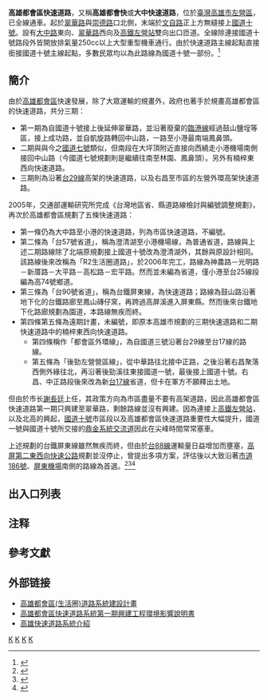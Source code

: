 {{Infobox Taiwan Road
|name = 高雄都會區快速道路
|eng_name = Kaohsiung Metropolitan Expressway
|level = 市區快速道路
|length =2.2
|line = 雙向4線快車道
|image = National Highway No10.jpg
|caption = 高雄都會區快速道路一景
|left = [[File:TW_PHW17.svg|20px]][[翠華路_(高雄市)|翠華路]]
|right = [[File:TWHW10.svg|20px]][[左營端|左營端]]
|leftdirection = S
|rightdirection = E
|speedhigh = 60km/h
}}
'''高雄都會區快速道路'''，又稱'''高雄都會快'''或'''大中快速道路'''，位於[[臺灣|臺灣]][[高雄市|高雄市]][[左營區|左營區]]，已全線通車。起於[[翠華路_(高雄市)|翠華路]]與[[崇德路_(高雄市)|崇德路]]口北側，末端於[[文自路|文自路]]正上方無縫接上[[國道十號_(中華民國)|國道十號]]。設有[[大中路_(高雄市)|大中路]]東向、[[翠華路_(高雄市)|翠華路]]西向及[[高鐵左營站|高鐵左營站]]雙向出口匝道。全線除連接國道十號路段外皆開放排氣量250cc以上大型重型機車通行。由於快速道路主線起點直接銜接國道十號主線起點，多數民眾均以為此路線為國道十號一部份。<ref>{{Cite web |url=http://ktrans.tripod.com/road/expres1.htm |title=高雄都會區快速道路第一期 |accessdate=2019-04-21 |archive-date=2019-04-21 |archive-url=https://web.archive.org/web/20190421160738/http://ktrans.tripod.com/road/expres1.htm |dead-url=no }}</ref>

== 簡介 ==
由於[[高雄都會區|高雄都會區]]快速發展，除了大眾運輸的規畫外，政府也著手於規畫高雄都會區的快速道路，共分三期：
*第一期為自國道十號接上後延伸翠華路，並沿著廢棄的[[臨港線|臨港線]]經過鼓山鹽埕等區，接上成功路，並自凱旋路轉回中山路，一路至小港最南端鳳鼻頭。
*二期與與今之[[國道七號_(中華民國)|國道七號]]類似，但南段在大坪頂附近直接向西繞走小港機場南側接回中山路（今國道七號規劃則是繼續往南至林園、鳳鼻頭）。另外有楠梓東西向快速道路。
*三期則為沿著[[台29線|台29線]]高架的快速道路，以及右昌至市區的左營外環高架快速道路。

2005年，交通部運輸研究所完成《台灣地區省、縣道路線檢討與編號調整規劃》，再次於高雄都會區規劃了五條快速道路：
*第一條仍為大中路至小港的快速道路，列為市區快速道路，不編號。
*第二條為「台57號省道」，稱為澄清湖至小港機場線，為普通省道，路線與上述二期路線除了北端原規劃接上國道十號改為澄清湖外，其餘與原設計相同。該路線後來改稱為「R2生活圈道路」，於2006年完工，路線為神農路－光明路－新厝路－大平路－高松路－宏平路。然而並未編為省道，僅小港至台25線段編為高74號鄉道。
*第三條為「台90號省道」，稱為台鐵屏東線，為快速道路；路線為鼓山路沿著地下化的台鐵路廊至鳳山磚仔窯，再跨過高屏溪進入屏東縣。然而後來台鐵地下化路廊規劃為園道，本路線無疾而終。
*第四條第五條為遠期計畫，未編號，即原本高雄市規劃的三期快速道路和二期快速道路中的楠梓東西向快速道路。
**第四條稱作「都會區外環線」，為自國道三號沿著台29線至台17線的路線。
**第五條為「後勁左營營區線」，從中華路往北接中正路，之後沿著右昌聚落西側外緣往北，再沿著後勁溪往東接國道一號，最後接上國道十號。右昌、中正路段後來改為新[[台17線|台17線]]省道，但卡在軍方不願釋出土地。

但由於市长[[謝長廷|謝長廷]]上任，其政策方向為市區盡量不要有高架道路，因此高雄都會區快速道路第一期只興建至翠華路，剩餘路線並沒有興建。因為連接上[[高鐵左營站|高鐵左營站]]，以及北高的興起，[[國道十號_(中華民國)|國道十號]]市區段以及高雄都會區快速道路重要性大幅提升，國道一號與國道十號所交接的[[鼎金系統交流道|鼎金系統交流道]]因此在尖峰時間常常塞車。

上述規劃的台鐵屏東線雖然無疾而終，但由於[[台88線|台88線]]運輸量日益增加而壅塞，[[高屏第二東西向快速公路|高屏第二東西向快速公路]]規劃並沒停止，曾提出多項方案，評估後以大致沿著[[市道186號|市道186號]]、[[屏東機場|屏東機場]]南側的路線為首選。<ref>{{Cite web |url=http://www.eysc.ey.gov.tw/News_Content.aspx?n=C5CD9BC0DD604734&s=9A9664A4FA1F721F |title=江玲君期高屏東西向第二快速公路可行性探討 以滿足高屏交通需求為導向 |access-date=2016-12-16 |archive-url=https://web.archive.org/web/20161220162611/http://www.eysc.ey.gov.tw/News_Content.aspx?n=C5CD9BC0DD604734&s=9A9664A4FA1F721F |archive-date=2016-12-20 |dead-url=yes }}</ref><ref>{{Cite web |url=http://www.chinatimes.com/newspapers/20141028000703-260107 |title=高屏第2條東西快速路 仁武到長治路廊列首選 |accessdate=2016-12-16 |archive-date=2016-12-20 |archive-url=https://web.archive.org/web/20161220181839/http://www.chinatimes.com/newspapers/20141028000703-260107 |dead-url=no }}</ref><ref>{{Cite web |url=http://news.ltn.com.tw/news/life/breakingnews/1879280 |title=高屏二快擬貫穿屏東機場 軍方有疑慮 |accessdate=2016-12-16 |archive-date=2016-12-20 |archive-url=https://web.archive.org/web/20161220142007/http://news.ltn.com.tw/news/life/breakingnews/1879280 |dead-url=no }}</ref>

== 出入口列表 ==
{{台灣公路表頭|d||高雄都會區快速道路}}
{{台灣公路快速道路出口|0.0|中華路|直接式|2005年|[[File:TW_PHW17.svg|20px]][[翠華路_(高雄市)|翠華路]]（南）、[[中華路_(高雄市)|中華一路]]|[[左營區|左營區]]、[[蓮池潭|蓮池潭]]、[[壽山國家自然公園|壽山國家自然公園]]|{{Fontcolor|gray|快速道路起點}}|市區<br>中華路<br>{{Fontcolor|gray|快速道路終點}}}}
{{台灣公路快速道路出口||高鐵左營站|匝道|2006年|站區道路|[[高鐵左營站|高鐵左營站]]|[[File:Taiwan_road_sign_d53_hsr_inline.svg|20px]]{{fontcolor|blue|高鐵左營站}}|[[File:Taiwan_road_sign_d53_hsr_inline.svg|20px]]{{fontcolor|blue|高鐵左營站}}}}
{{台灣公路快速道路出口||翠華路|匝道|2005年|[[File:TW_PHW17.svg|20px]]翠華路（北）|左營區、[[楠梓區|楠梓區]]|{{Fontcolor|gray|（僅西出東入）}}|楠梓<br>翠華路}}
{{台灣公路快速道路出口||大中路|匝道|2005年|[[大中路_(高雄市)|大中二路]]、[[華夏路_(高雄市)|華夏路]]、文川路<sup>入</sup>|左營區|大中路|{{Fontcolor|gray|（僅東出西入）}}}}
{{台灣公路快速道路出口|2.2|左營端|直接式|2005年|{{Jct|country=TWN|NH-ALL|10}}||[[File:TWHW10.svg|20px]]高速公路<br>{{Fontcolor|gray|快速道路終點}}|{{Fontcolor|gray|快速道路起點}}}}
{{台灣公路設施|brh||↓主線成為{{Jct|country=TWN|NH-ALL|10}}{{NoteTag|高雄都會區快速道路之主線在此接續[[國道十號_(中華民國)|國道十號]]。}}}}
{{End}}

== 注释 ==
{{NoteFoot}}

== 參考文獻 ==
{{reflist}}

== 外部链接 ==
*[https://web.archive.org/web/20160304190054/http://www.iot.gov.tw/ct.asp?xItem=4755&ctNode=611 高雄都會區(生活圈)道路系統建設計畫]
*[http://gaz.ncl.edu.tw/detail.jsp?sysid=D9800307 高雄都會區快速道路系統第一期興建工程環境影響說明書]
*[http://ktrans.tripod.com/road/express.htm 高雄快速道路系統介紹] {{Wayback|url=http://ktrans.tripod.com/road/express.htm |date=20130131080112 }}

{{高雄公路網}}

{{Portal bar|亞洲|臺灣|高雄|公路}}

[[Category:2005年完工橋梁|K]]
[[Category:2005年台灣建立|K]]
[[Category:高雄市道路|K]]
[[Category:台灣快速道路|K]]